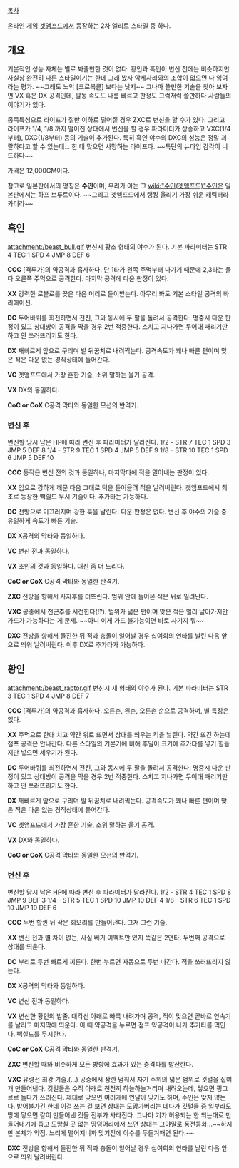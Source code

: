 [[목차]]

온라인 게임 [[겟앰프드]]에서 등장하는 2차 엘리트 스타일 중 하나.

== 개요 ==

기본적인 성능 자체는 별로 봐줄만한 것이 없다. 황인과 흑인이 변신 전에는 비슷하지만 사실상 완전히 다른 스타일이기는 한데 그래 봤자 악세사리와의 조합이 없으면 다 잉여라는 평가. ~~그래도 노악 [크로복클] 보다는 낫지~~ 그나마 쓸만한 기술을 찾아 보자면 VX 혹은 DX 공격인데, 발동 속도도 나름 빠르고 판정도 그럭저럭 쓸만하다 사람들의 이야기가 있다.

종족특성으로 라이프가 절반 이하로 떨어질 경우 ZXC로 변신을 할 수가 있다. 그리고 라이프가 1/4, 1/8 까지 떨어진 상태에서 변신을 할 경우 파라미터가 상승하고 VXC(1/4부터), DXC(1/8부터) 등의 기술이 추가된다. 특히 흑인 야수의 DXC의 성능은 정말 괴랄하다고 할 수 있는데... 한 대 맞으면 사망하는 라이프다. ~~특단의 뉴타입 감각이 니드하다~~

가격은 12,000GM이다.

참고로 일본판에서의 명칭은 '''수인'''이며, 우리가 아는 그 [[wiki:"수인(겟앰프드)"수인]]은 일본판에서는 하프 브루트이다.
~~그리고 겟앰프드에서 랭킹 올리기 가장 쉬운 캐릭터라 카더라~~
== 흑인 ==
attachment:/beast_bull.gif
변신시 황소 형태의 야수가 된다.
기본 파라미터는 STR 4 TEC 1 SPD 4 JMP 8 DEF 6

'''CCC''' [격투가]의 약공격과 흡사하다. 단 1타가 왼쪽 주먹부터 나가기 때문에 2,3타는 둘 다 오른쪽 주먹으로 공격한다. 마지막 공격에 다운 판정이 있다.

'''XX''' 강력한 로블로를 꽂은 다음 머리로 들이받는다. 아무리 봐도 기본 스타일 공격의 바리에이션.

'''DC''' 두어바퀴를 회전하면서 전진, 그와 동시에 두 팔을 돌려서 공격한다. 명중시 다운 판정이 있고 상대방이 공격을 막을 경우 2번 적중한다. 스치고 지나가면 두어대 때리기만 하고 안 쓰러뜨리기도 한다.

'''DX''' 재빠르게 앞으로 구리며 발 뒤꿈치로 내려찍는다. 공격속도가 꽤나 빠른 편이며 맞은 적은 다운 없는 경직상태에 들어간다.

'''VC''' 겟앰프드에서 가장 흔한 기술, 소위 말하는 울기 공격.

'''VX''' DX와 동일하다.

'''CoC or CoX''' C공격 막타와 동일한 모션의 반격기.

=== 변신 후 ===
변신할 당시 남은 HP에 따라 변신 후 파라미터가 달라진다.
1/2 - STR 7 TEC 1 SPD 3 JMP 5 DEF 8
1/4 - STR 9 TEC 1 SPD 4 JMP 5 DEF 9
1/8 - STR 10 TEC 1 SPD 6 JMP 5 DEF 10

'''CCC''' 동작은 변신 전의 것과 동일하나, 마지막타에 적을 밀어내는 판정이 있다.

'''XX''' 입으로 강하게 깨문 다음 그대로 턱을 들어올려 적을 날려버린다. 겟앰프드에서 최초로 등장한 빽쉴드 무시 기술이다. 추가타는 가능하다.

'''DC''' 전방으로 미끄러지며 강한 훅을 날린다. 다운 판정은 없다. 변신 후 야수의 기술 중 유일하게 속도가 빠른 기술.

'''DX''' X공격의 막타와 동일하다.

'''VC''' 변신 전과 동일하다.

'''VX''' 초인의 것과 동일하다. 대신 좀 더 느리다.

'''CoC or CoX''' C공격 막타와 동일한 반격기.

'''ZXC''' 전방을 향해서 사자후를 터뜨린다. 범위 안에 들어온 적은 뒤로 밀려난다.

'''VXC''' 공중에서 천근추를 시전한다(!?). 범위가 넓은 편이며 맞은 적은 멀리 날아가지만 가드가 가능하다는 게 문제. ~~아니 이게 가드 불가능이면 바로 사기지 뭐~~
 
'''DXC''' 전방을 향해서 돌진한 뒤 적과 충돌이 일어날 경우 십여회의 연타를 날린 다음 앞으로 띄워 날려버린다. 이후 DX로 추가타가 가능하다.


== 황인 ==
attachment:/beast_raptor.gif
변신시 새 형태의 야수가 된다.
기본 파라미터는 STR 3 TEC 1 SPD 4 JMP 8 DEF 7

'''CCC''' [격투가]의 약공격과 흡사하다. 오른손, 왼손, 오른손 순으로 공격하며, 별 특징은 없다.

'''XX''' 주먹으로 한대 치고 약간 위로 뜨면서 상대를 띄우는 킥을 날린다. 약간 뜨긴 하는데 점프 공격은 안나간다. 다른 스타일의 기본기에 비해 후딜이 크기에 추가타를 넣기 힘들지만 넣으면 세우기가 된다.

'''DC''' 두어바퀴를 회전하면서 전진, 그와 동시에 두 팔을 돌려서 공격한다. 명중시 다운 판정이 있고 상대방이 공격을 막을 경우 2번 적중한다. 스치고 지나가면 두어대 때리기만 하고 안 쓰러뜨리기도 한다.

'''DX''' 재빠르게 앞으로 구리며 발 뒤꿈치로 내려찍는다. 공격속도가 꽤나 빠른 편이며 맞은 적은 다운 없는 경직상태에 들어간다.

'''VC''' 겟앰프드에서 가장 흔한 기술, 소위 말하는 울기 공격.

'''VX''' DX와 동일하다.

'''CoC or CoX''' C공격 막타와 동일한 모션의 반격기.

=== 변신 후 ===
변신할 당시 남은 HP에 따라 변신 후 파라미터가 달라진다.
1/2 - STR 4 TEC 1 SPD 8 JMP 9 DEF 3
1/4 - STR 5 TEC 1 SPD 10 JMP 10 DEF 4
1/8 - STR 6 TEC 1 SPD 10 JMP 10 DEF 6

'''CCC''' 두번 할퀸 뒤 작은 회오리를 만들어낸다. 그저 그런 기술.

'''XX''' 변신 전과 별 차이 없는, 사실 베기 이펙트만 있지 똑같은 2연타. 두번째 공격으로 상대를 띄운다.

'''DC''' 부리로 두번 빠르게 찌른다. 한번 누르면 자동으로 두번 나간다. 적을 쓰러뜨리지 않는다.

'''DX''' X공격의 막타와 동일하다.

'''VC''' 변신 전과 동일하다.

'''VX''' 변신한 황인의 밥줄. 대각선 아래로 빠륵 내려가며 공격, 적이 맞으면 곧바로 연속기를 날리고 마지막에 띄운다. 이 때 약공격을 누르면 점프 약공격이 나가 추가타를 먹인다. 빽실드를 무시한다.

'''CoC or CoX''' C공격 막타와 동일한 반격기.

'''ZXC''' 변신할 때와 비슷하게 모든 방향에 효과가 있는 충격파를 발산한다.

'''VXC''' 유령전 최강 기술.(...) 공중에서 잠깐 멈춰서 자기 주위의 넓은 범위로 깃털을 십여개 만들어낸다. 깃털들은 수직 아래로 천천히 하늘하늘거리며 내려오는데, 닿으면 핑그르르 돌다가 쓰러진다. 제대로 맞으면 여러개에 연달아 맞기도 하며, 주인은 맞지 않는다. 방어불가긴 한데 이걸 쓰는 걸 보면 상대는 도망가버리는 데다가 깃털들 중 일부라도 땅에 닿으면 같이 만들어낸 것들 전부가 사라진다. 그나마 기가 허용되는 한 되는대로 만들어내기에 좁고 도망칠 곳 없는 땅덩어리에서 쓰면 상대는 그야말로 풍전등화...~~하지만 본체가 약점. 느리게 떨어지니까 맞기전에 야수를 두들겨패면 된다.~~
 
'''DXC''' 전방을 향해서 돌진한 뒤 적과 충돌이 일어날 경우 십여회의 연타를 날린 다음 앞으로 띄워 날려버린다.
